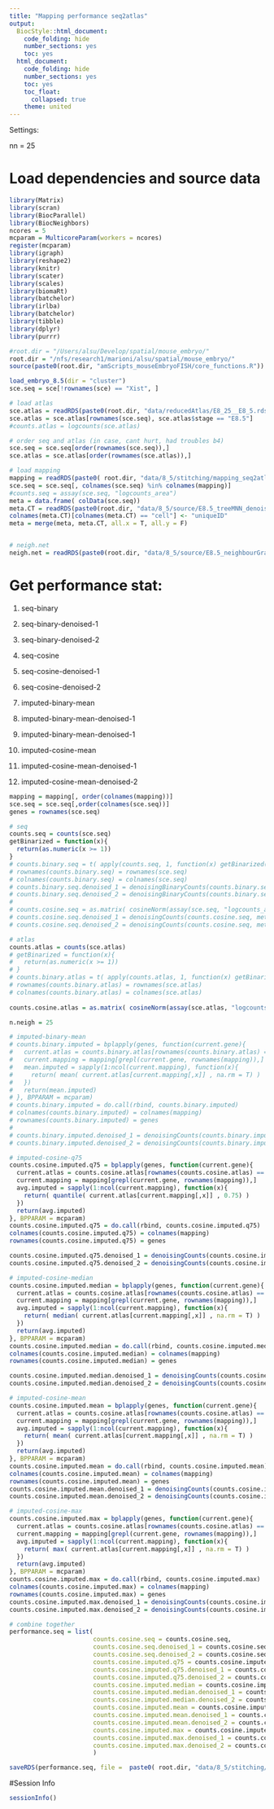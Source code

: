 ```yaml
---
title: "Mapping performance seq2atlas"
output:
  BiocStyle::html_document:
    code_folding: hide
    number_sections: yes
    toc: yes  
  html_document:
    code_folding: hide
    number_sections: yes
    toc: yes
    toc_float:
      collapsed: true
    theme: united
---
```


Settings:

nn = 25

# Load dependencies and source data

```r

library(Matrix)
library(scran)
library(BiocParallel)
library(BiocNeighbors)
ncores = 5
mcparam = MulticoreParam(workers = ncores)
register(mcparam)
library(igraph)
library(reshape2)
library(knitr)
library(scater)
library(scales)
library(biomaRt)
library(batchelor)
library(irlba)
library(batchelor)
library(tibble)
library(dplyr)
library(purrr)

#root.dir = "/Users/alsu/Develop/spatial/mouse_embryo/"
root.dir = "/nfs/research1/marioni/alsu/spatial/mouse_embryo/"
source(paste0(root.dir, "amScripts_mouseEmbryoFISH/core_functions.R"))

load_embryo_8.5(dir = "cluster")
sce.seq = sce[!rownames(sce) == "Xist", ]

# load atlas 
sce.atlas = readRDS(paste0(root.dir, "data/reducedAtlas/E8_25__E8_5.rds"))
sce.atlas = sce.atlas[rownames(sce.seq), sce.atlas$stage == "E8.5"]
#counts.atlas = logcounts(sce.atlas)

# order seq and atlas (in case, cant hurt, had troubles b4)
sce.seq = sce.seq[order(rownames(sce.seq)),]
sce.atlas = sce.atlas[order(rownames(sce.atlas)),]

# load mapping
mapping = readRDS(paste0( root.dir, "data/8_5/stitching/mapping_seq2atlas_embryo1z2.rds"))
sce.seq = sce.seq[, colnames(sce.seq) %in% colnames(mapping)]
#counts.seq = assay(sce.seq, "logcounts_area")
meta = data.frame( colData(sce.seq))
meta.CT = readRDS(paste0(root.dir, "data/8_5/source/E8.5_treeMNN_denoised.Rds"))
colnames(meta.CT)[colnames(meta.CT) == "cell"] <- "uniqueID"
meta = merge(meta, meta.CT, all.x = T, all.y = F)


# neigh.net
neigh.net = readRDS(paste0(root.dir, "data/8_5/source/E8.5_neighbourGraph_1.3.Rds"))

```


# Get performance stat:

1) seq-binary

2) seq-binary-denoised-1

3) seq-binary-denoised-2

4) seq-cosine

5) seq-cosine-denoised-1

6) seq-cosine-denoised-2

7) imputed-binary-mean

8) imputed-binary-mean-denoised-1

9) imputed-binary-mean-denoised-1

10) imputed-cosine-mean

11) imputed-cosine-mean-denoised-1

12) imputed-cosine-mean-denoised-2

```r

mapping = mapping[, order(colnames(mapping))]
sce.seq = sce.seq[,order(colnames(sce.seq))]
genes = rownames(sce.seq)

# seq
counts.seq = counts(sce.seq)
getBinarized = function(x){
  return(as.numeric(x >= 1))  
}
# counts.binary.seq = t( apply(counts.seq, 1, function(x) getBinarized(x)) )
# rownames(counts.binary.seq) = rownames(sce.seq)
# colnames(counts.binary.seq) = colnames(sce.seq)
# counts.binary.seq.denoised_1 = denoisingBinaryCounts(counts.binary.seq, meta, neigh.net, 1, mcparam)
# counts.binary.seq.denoised_2 = denoisingBinaryCounts(counts.binary.seq, meta, neigh.net, 2, mcparam)
# 
# counts.cosine.seq = as.matrix( cosineNorm(assay(sce.seq, "logcounts_area")) )
# counts.cosine.seq.denoised_1 = denoisingCounts(counts.cosine.seq, meta, neigh.net, 1, "median", mcparam)
# counts.cosine.seq.denoised_2 = denoisingCounts(counts.cosine.seq, meta, neigh.net, 2, "median", mcparam)

# atlas
counts.atlas = counts(sce.atlas)
# getBinarized = function(x){
#   return(as.numeric(x >= 1))  
# }
# counts.binary.atlas = t( apply(counts.atlas, 1, function(x) getBinarized(x)) )
# rownames(counts.binary.atlas) = rownames(sce.atlas)
# colnames(counts.binary.atlas) = colnames(sce.atlas)
  
counts.cosine.atlas = as.matrix( cosineNorm(assay(sce.atlas, "logcounts")) )

n.neigh = 25

# imputed-binary-mean
# counts.binary.imputed = bplapply(genes, function(current.gene){
#   current.atlas = counts.binary.atlas[rownames(counts.binary.atlas) == current.gene,]
#   current.mapping = mapping[grepl(current.gene, rownames(mapping)),]
#   mean.imputed = sapply(1:ncol(current.mapping), function(x){
#     return( mean( current.atlas[current.mapping[,x]] , na.rm = T) )
#   })
#   return(mean.imputed)
# }, BPPARAM = mcparam)
# counts.binary.imputed = do.call(rbind, counts.binary.imputed)
# colnames(counts.binary.imputed) = colnames(mapping)
# rownames(counts.binary.imputed) = genes
# 
# counts.binary.imputed.denoised_1 = denoisingCounts(counts.binary.imputed, meta, neigh.net, 1, "mean", mcparam)
# counts.binary.imputed.denoised_2 = denoisingCounts(counts.binary.imputed, meta, neigh.net, 2, "mean", mcparam)

# imputed-cosine-q75
counts.cosine.imputed.q75 = bplapply(genes, function(current.gene){
  current.atlas = counts.cosine.atlas[rownames(counts.cosine.atlas) == current.gene,]
  current.mapping = mapping[grepl(current.gene, rownames(mapping)),]
  avg.imputed = sapply(1:ncol(current.mapping), function(x){
    return( quantile( current.atlas[current.mapping[,x]] , 0.75) )
  })
  return(avg.imputed)
}, BPPARAM = mcparam)
counts.cosine.imputed.q75 = do.call(rbind, counts.cosine.imputed.q75)
colnames(counts.cosine.imputed.q75) = colnames(mapping)
rownames(counts.cosine.imputed.q75) = genes

counts.cosine.imputed.q75.denoised_1 = denoisingCounts(counts.cosine.imputed.q75, meta, neigh.net, 1, "mean", mcparam)
counts.cosine.imputed.q75.denoised_2 = denoisingCounts(counts.cosine.imputed.q75, meta, neigh.net, 2, "mean", mcparam)

# imputed-cosine-median
counts.cosine.imputed.median = bplapply(genes, function(current.gene){
  current.atlas = counts.cosine.atlas[rownames(counts.cosine.atlas) == current.gene,]
  current.mapping = mapping[grepl(current.gene, rownames(mapping)),]
  avg.imputed = sapply(1:ncol(current.mapping), function(x){
    return( median( current.atlas[current.mapping[,x]] , na.rm = T) )
  })
  return(avg.imputed)
}, BPPARAM = mcparam)
counts.cosine.imputed.median = do.call(rbind, counts.cosine.imputed.median)
colnames(counts.cosine.imputed.median) = colnames(mapping)
rownames(counts.cosine.imputed.median) = genes

counts.cosine.imputed.median.denoised_1 = denoisingCounts(counts.cosine.imputed.median, meta, neigh.net, 1, "mean", mcparam)
counts.cosine.imputed.median.denoised_2 = denoisingCounts(counts.cosine.imputed.median, meta, neigh.net, 2, "mean", mcparam)

# imputed-cosine-mean
counts.cosine.imputed.mean = bplapply(genes, function(current.gene){
  current.atlas = counts.cosine.atlas[rownames(counts.cosine.atlas) == current.gene,]
  current.mapping = mapping[grepl(current.gene, rownames(mapping)),]
  avg.imputed = sapply(1:ncol(current.mapping), function(x){
    return( mean( current.atlas[current.mapping[,x]] , na.rm = T) )
  })
  return(avg.imputed)
}, BPPARAM = mcparam)
counts.cosine.imputed.mean = do.call(rbind, counts.cosine.imputed.mean)
colnames(counts.cosine.imputed.mean) = colnames(mapping)
rownames(counts.cosine.imputed.mean) = genes
counts.cosine.imputed.mean.denoised_1 = denoisingCounts(counts.cosine.imputed.mean, meta, neigh.net, 1, "mean", mcparam)
counts.cosine.imputed.mean.denoised_2 = denoisingCounts(counts.cosine.imputed.mean, meta, neigh.net, 2, "mean", mcparam)

# imputed-cosine-max
counts.cosine.imputed.max = bplapply(genes, function(current.gene){
  current.atlas = counts.cosine.atlas[rownames(counts.cosine.atlas) == current.gene,]
  current.mapping = mapping[grepl(current.gene, rownames(mapping)),]
  avg.imputed = sapply(1:ncol(current.mapping), function(x){
    return( max( current.atlas[current.mapping[,x]] , na.rm = T) )
  })
  return(avg.imputed)
}, BPPARAM = mcparam)
counts.cosine.imputed.max = do.call(rbind, counts.cosine.imputed.max)
colnames(counts.cosine.imputed.max) = colnames(mapping)
rownames(counts.cosine.imputed.max) = genes
counts.cosine.imputed.max.denoised_1 = denoisingCounts(counts.cosine.imputed.max, meta, neigh.net, 1, "mean", mcparam)
counts.cosine.imputed.max.denoised_2 = denoisingCounts(counts.cosine.imputed.max, meta, neigh.net, 2, "mean", mcparam)

# combine together
performance.seq = list(
                       counts.cosine.seq = counts.cosine.seq,
                       counts.cosine.seq.denoised_1 = counts.cosine.seq.denoised_1,
                       counts.cosine.seq.denoised_2 = counts.cosine.seq.denoised_2,
                       counts.cosine.imputed.q75 = counts.cosine.imputed.q75,
                       counts.cosine.imputed.q75.denoised_1 = counts.cosine.imputed.q75.denoised_1,
                       counts.cosine.imputed.q75.denoised_2 = counts.cosine.imputed.q75.denoised_2,
                       counts.cosine.imputed.median = counts.cosine.imputed.median,
                       counts.cosine.imputed.median.denoised_1 = counts.cosine.imputed.median.denoised_1,
                       counts.cosine.imputed.median.denoised_2 = counts.cosine.imputed.median.denoised_2,
                       counts.cosine.imputed.mean = counts.cosine.imputed.mean,
                       counts.cosine.imputed.mean.denoised_1 = counts.cosine.imputed.mean.denoised_1,
                       counts.cosine.imputed.mean.denoised_2 = counts.cosine.imputed.mean.denoised_2,
                       counts.cosine.imputed.max = counts.cosine.imputed.max,
                       counts.cosine.imputed.max.denoised_1 = counts.cosine.imputed.max.denoised_1,
                       counts.cosine.imputed.max.denoised_2 = counts.cosine.imputed.max.denoised_2
                       )

saveRDS(performance.seq, file =  paste0( root.dir, "data/8_5/stitching/performance_binary_seq2atlas_embryo1z2.rds"))

```


#Session Info

```r

sessionInfo()

```
